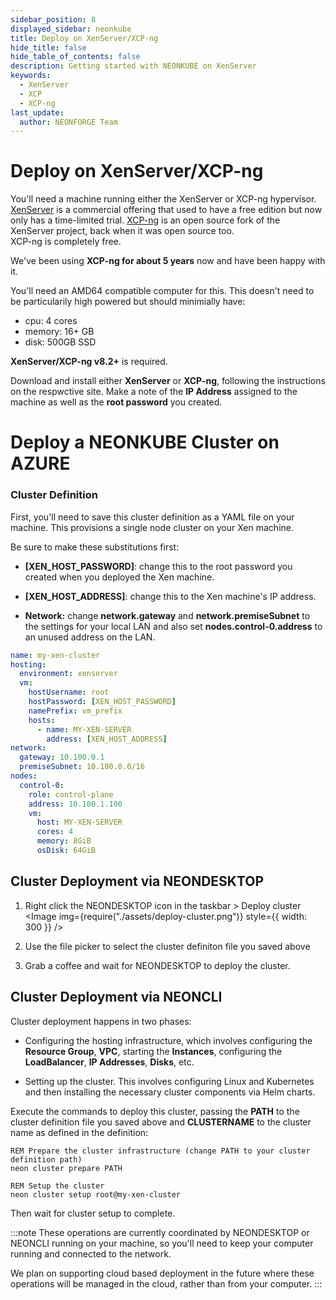 ```yaml
---
sidebar_position: 8
displayed_sidebar: neonkube
title: Deploy on XenServer/XCP-ng
hide_title: false
hide_table_of_contents: false
description: Getting started with NEONKUBE on XenServer
keywords:
  - XenServer
  - XCP
  - XCP-ng
last_update:
  author: NEONFORGE Team
---
```



# Deploy on XenServer/XCP-ng

You'll need a machine running either the XenServer or XCP-ng hypervisor.
[XenServer](https://xenserver.com) is a commercial offering that used to
have a free edition but now only has a time-limited trial.  [XCP-ng](https://xcp-ng.org)
is an open source fork of the XenServer project, back when it was open source too.  
XCP-ng is completely free.

We've been using **XCP-ng for about 5 years** now and have been happy with it.

You'll need an AMD64 compatible computer for this.  This doesn't need to be 
particularily high powered but should minimially have:

- cpu: 4 cores
- memory: 16+ GB
- disk: 500GB SSD

**XenServer/XCP-ng v8.2+** is required.

Download and install either **XenServer** or **XCP-ng**, following the instructions
on the respwctive site.  Make a note of the **IP Address** assigned to the machine
as well as the **root password** you created.

# Deploy a NEONKUBE Cluster on AZURE

### Cluster Definition

First, you'll need to save this cluster definition as a YAML file
on your machine.  This provisions a single node cluster on your
Xen machine.

Be sure to make these substitutions first:

- **[XEN_HOST_PASSWORD]**: change this to the root password you created when
  you deployed the Xen machine.

- **[XEN_HOST_ADDRESS]**: change this to the Xen machine's IP address.

- **Network:** change **network.gateway** and **network.premiseSubnet**
  to the settings for your local LAN and also set **nodes.control-0.address**
  to an unused address on the LAN.

```yaml
name: my-xen-cluster
hosting:
  environment: xenserver
  vm:
    hostUsername: root
    hostPassword: [XEN_HOST_PASSWORD]
    namePrefix: vm_prefix
    hosts:
      - name: MY-XEN-SERVER
        address: [XEN_HOST_ADDRESS]
network:
  gateway: 10.100.0.1
  premiseSubnet: 10.100.0.0/16
nodes:
  control-0:
    role: control-plane
    address: 10.100.1.100
    vm:
      host: MY-XEN-SERVER
      cores: 4
      memory: 8GiB
      osDisk: 64GiB
```

## Cluster Deployment via NEONDESKTOP

1. Right click the NEONDESKTOP icon in the taskbar > Deploy cluster
   <Image img={require("./assets/deploy-cluster.png")} style={{ width: 300 }} />

2. Use the file picker to select the cluster definiton file you saved above

3. Grab a coffee and wait for NEONDESKTOP to deploy the cluster.

## Cluster Deployment via NEONCLI

Cluster deployment happens in two phases:

- Configuring the hosting infrastructure, which involves configuring the 
  **Resource Group**, **VPC**, starting the **Instances**, configuring 
  the **LoadBalancer**, **IP Addresses**, **Disks**, etc.

- Setting up the cluster.  This involves configuring Linux and Kubernetes
  and then installing the necessary cluster components via Helm charts.

Execute the commands to deploy this cluster, passing the **PATH** to the
cluster definition file you saved above and **CLUSTERNAME** to the cluster
name as defined in the definition:

```plain
REM Prepare the cluster infrastructure (change PATH to your cluster definition path)
neon cluster prepare PATH

REM Setup the cluster
neon cluster setup root@my-xen-cluster
```

Then wait for cluster setup to complete.

:::note
These operations are currently coordinated by NEONDESKTOP or NEONCLI 
running on your machine, so you'll need to keep your computer running
and connected to the network.

We plan on supporting cloud based deployment in the future where these
operations will be managed in the cloud, rather than from your computer.
:::
